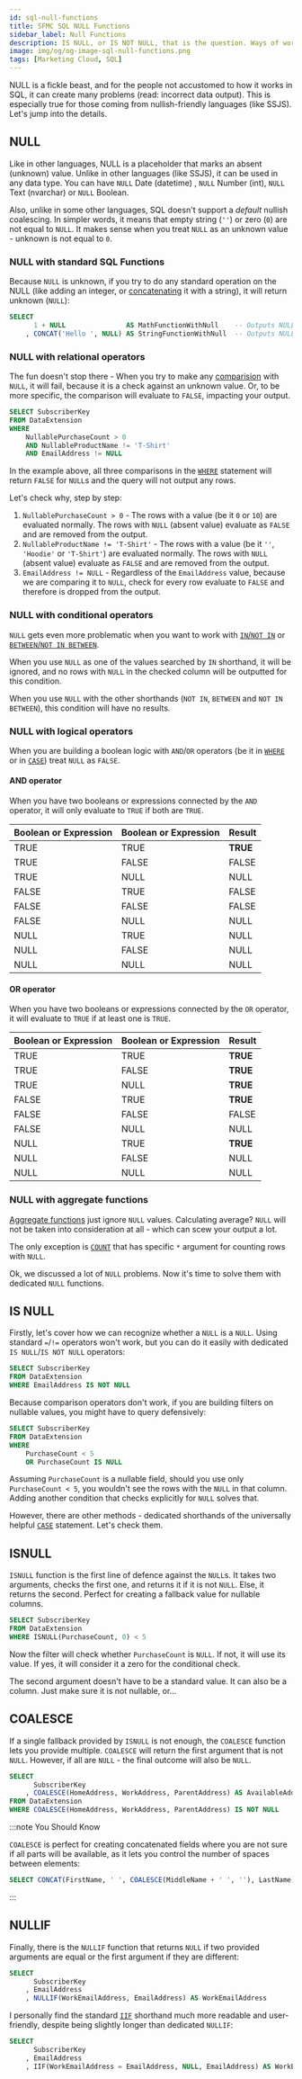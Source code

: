 ```yaml
---
id: sql-null-functions
title: SFMC SQL NULL Functions
sidebar_label: Null Functions
description: IS NULL, or IS NOT NULL, that is the question. Ways of working with NULL values in SFMC SQL.
image: img/og/og-image-sql-null-functions.png
tags: [Marketing Cloud, SQL]
---
```



<LeadText content='IS NULL, or IS NOT NULL, that is the question. Ways of working with NULL values in SFMC SQL.' />

NULL is a fickle beast, and for the people not accustomed to how it works in SQL, it can create many problems (read: incorrect data output). This is especially true for those coming from nullish-friendly languages (like SSJS). Let's jump into the details.

## NULL

Like in other languages, NULL is a placeholder that marks an absent (unknown) value. Unlike in other languages (like SSJS), it can be used in any data type. You can have `NULL` Date (datetime) , `NULL` Number (int), `NULL` Text (nvarchar) or `NULL` Boolean.

Also, unlike in some other languages, SQL doesn't support a _default_ nullish coalescing. In simpler words, it means that empty string (`''`) or zero (`0`) are not equal to `NULL`. It makes sense when you treat `NULL` as an unknown value - unknown is not equal to `0`.

### NULL with standard SQL Functions

Because `NULL` is unknown, if you try to do any standard operation on the NULL (like adding an integer, or [concatenating](./sfmc-sql-string-functions.mdx#concat) it with a string), it will return unknown (`NULL`):

```sql {2-3} title="❌ Functions with NULLs"
SELECT
      1 + NULL               AS MathFunctionWithNull    -- Outputs NULL
    , CONCAT('Hello ', NULL) AS StringFunctionWithNull  -- Outputs NULL
```

### NULL with relational operators

The fun doesn't stop there - When you try to make any [comparision](./sfmc-sql-where.mdx#basic-operators) with `NULL`, it will fail, because it is a check against an unknown value. Or, to be more specific, the comparison will evaluate to `FALSE`, impacting your output.

```sql {4-6} title="❌ Comparisons with NULLs"
SELECT SubscriberKey
FROM DataExtension
WHERE
    NullablePurchaseCount > 0
    AND NullableProductName != 'T-Shirt'
    AND EmailAddress != NULL
```

In the example above, all three comparisons in the [`WHERE`](./sfmc-sql-where.mdx) statement will return `FALSE` for `NULL`s and the query will not output any rows.

Let's check why, step by step:

1. `NullablePurchaseCount > 0` - The rows with a value (be it `0` or `10`) are evaluated normally. The rows with `NULL` (absent value) evaluate as `FALSE` and are removed from the output.
2. `NullableProductName != 'T-Shirt'` - The rows with a value (be it `''`, `'Hoodie'` or `'T-Shirt'`) are evaluated normally. The rows with `NULL` (absent value) evaluate as `FALSE` and are removed from the output.
3. `EmailAddress != NULL` - Regardless of the `EmailAddress` value, because we are comparing it to `NULL`, check for every row evaluate to `FALSE` and therefore is dropped from the output.

### NULL with conditional operators

`NULL` gets even more problematic when you want to work with [`IN`/`NOT IN`](./sfmc-sql-where.mdx#in-shorthand) or [`BETWEEN`/`NOT IN BETWEEN`](./sfmc-sql-where.mdx#between-shorthand).

When you use `NULL` as one of the values searched by `IN` shorthand, it will be ignored, and no rows with `NULL` in the checked column will be outputted for this condition.

When you use `NULL` with the other shorthands (`NOT IN`, `BETWEEN` and `NOT IN BETWEEN`), this condition will have no results.

### NULL with logical operators

When you are building a boolean logic with `AND`/`OR` operators (be it in [`WHERE`](./sfmc-sql-where.mdx) or in [`CASE`](./sfmc-sql-case.mdx)) treat `NULL` as `FALSE`.

#### AND operator

When you have two booleans or expressions connected by the `AND` operator, it will only evaluate to `TRUE` if both are `TRUE`.

Boolean or Expression | Boolean or Expression | Result
-- | -- | --
TRUE | TRUE | __TRUE__
TRUE | FALSE | FALSE
TRUE | NULL | NULL
FALSE | TRUE | FALSE
FALSE | FALSE | FALSE
FALSE | NULL | NULL
NULL | TRUE | NULL
NULL | FALSE | NULL
NULL | NULL | NULL

#### OR operator

When you have two booleans or expressions connected by the `OR` operator, it will evaluate to `TRUE` if at least one is `TRUE`.

Boolean or Expression | Boolean or Expression | Result
-- | -- | --
TRUE | TRUE | __TRUE__
TRUE | FALSE | __TRUE__
TRUE | NULL | __TRUE__
FALSE | TRUE | __TRUE__
FALSE | FALSE | FALSE
FALSE | NULL | NULL
NULL | TRUE | __TRUE__
NULL | FALSE | NULL
NULL | NULL | NULL

### NULL with aggregate functions

[Aggregate functions](./sfmc-sql-aggregate-functions.mdx) just ignore `NULL` values. Calculating average? `NULL` will not be taken into consideration at all - which can scew your output a lot.

The only exception is [`COUNT`](./sfmc-sql-aggregate-functions.mdx#count) that has specific `*` argument for counting rows with `NULL`.

Ok, we discussed a lot of `NULL` problems. Now it's time to solve them with dedicated `NULL` functions.

## IS NULL

Firstly, let's cover how we can recognize whether a `NULL` is a `NULL`. Using standard `=`/`!=` operators won't work, but you can do it easily with dedicated `IS NULL`/`IS NOT NULL` operators:

```sql {3} title="Subscribers with Email Address"
SELECT SubscriberKey
FROM DataExtension
WHERE EmailAddress IS NOT NULL
```

Because comparison operators don't work, if you are building filters on nullable values, you might have to query defensively:

```sql {5} title="Subscribers with small amount of purchases"
SELECT SubscriberKey
FROM DataExtension
WHERE
    PurchaseCount < 5
    OR PurchaseCount IS NULL
```

Assuming `PurchaseCount` is a nullable field, should you use only `PurchaseCount < 5`, you wouldn't see the rows with the `NULL` in that column. Adding another condition that checks explicitly for `NULL` solves that.

However, there are other methods - dedicated shorthands of the universally helpful [`CASE`](./sfmc-sql-case.mdx) statement. Let's check them.

## ISNULL

`ISNULL` function is the first line of defence against the `NULL`s. It takes two arguments, checks the first one, and returns it if it is not `NULL`. Else, it returns the second. Perfect for creating a fallback value for nullable columns.

```sql {3} title="Subscribers with small amount of purchases"
SELECT SubscriberKey
FROM DataExtension
WHERE ISNULL(PurchaseCount, 0) < 5
```

Now the filter will check whether `PurchaseCount` is `NULL`. If not, it will use its value. If yes, it will consider it a zero for the conditional check.

The second argument doesn't have to be a standard value. It can also be a column. Just make sure it is not nullable, or...

## COALESCE

If a single fallback provided by `ISNULL` is not enough, the `COALESCE` function lets you provide multiple. `COALESCE` will return the first argument that is not `NULL`. However, if all are `NULL` - the final outcome will also be `NULL`.

```sql {3,5} title="Find Subscribers with at least one available address for a direct mail"
SELECT
      SubscriberKey
    , COALESCE(HomeAddress, WorkAddress, ParentAddress) AS AvailableAddress
FROM DataExtension
WHERE COALESCE(HomeAddress, WorkAddress, ParentAddress) IS NOT NULL
```

:::note You Should Know

`COALESCE` is perfect for creating concatenated fields where you are not sure if all parts will be available, as it lets you control the number of spaces between elements:

```sql title="Calculate FullName with nullable MiddleName"
SELECT CONCAT(FirstName, ' ', COALESCE(MiddleName + ' ', ''), LastName) AS FullName
```

:::

## NULLIF

Finally, there is the `NULLIF` function that returns `NULL` if two provided arguments are equal or the first argument if they are different:

```sql {4} title="Pulls WorkEmailAddress value only if it is different from general EmailAddress"
SELECT
      SubscriberKey
    , EmailAddress
    , NULLIF(WorkEmailAddress, EmailAddress) AS WorkEmailAddress
```

I personally find the standard [`IIF`](./sfmc-sql-case.mdx#iif-shorthand) shorthand much more readable and user-friendly, despite being slightly longer than dedicated `NULLIF`:

```sql {4} title="Pulls WorkEmailAddress value only if it is different from general Email Address with IIF"
SELECT
      SubscriberKey
    , EmailAddress
    , IIF(WorkEmailAddress = EmailAddress, NULL, EmailAddress) AS WorkEmailAddress
```